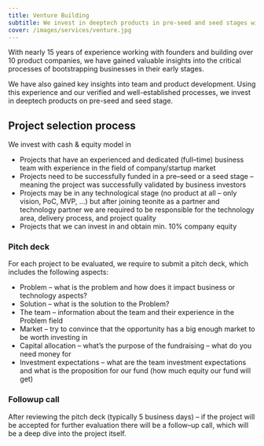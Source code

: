```yaml
---
title: Venture Building
subtitle: We invest in deeptech products in pre-seed and seed stages with cash & equity model.
cover: /images/services/venture.jpg
---
```


With nearly 15 years of experience working with founders and building over 10 product companies, we have gained valuable insights into the critical processes of bootstrapping businesses in their early stages.

We have also gained key insights into team and product development. Using this experience and our verified and well-established processes, we invest in deeptech products on pre-seed and seed stage.

## Project selection process

We invest with cash & equity model in

- Projects that have an experienced and dedicated (full–time) business team with experience in the field of company/startup market
- Projects need to be successfully funded in a pre–seed or a seed stage – meaning the project was successfully validated by business investors
- Projects may be in any technological stage (no product at all – only vision, PoC, MVP, …) but after joining teonite as a partner and technology partner we are required to be responsible for the technology area, delivery process, and project quality
- Projects that we can invest in and obtain min. 10% company equity

### Pitch deck

For each project to be evaluated, we require to submit a pitch deck, which includes the following aspects:

- Problem – what is the problem and how does it impact business or technology aspects?
- Solution – what is the solution to the Problem?
- The team – information about the team and their experience in the Problem field
- Market – try to convince that the opportunity has a big enough market to be worth investing in
- Capital allocation – what’s the purpose of the fundraising – what do you need money for
- Investment expectations – what are the team investment expectations and what is the proposition for our fund (how much equity our fund will get)

### Followup call

After reviewing the pitch deck (typically 5 business days) – if the project will be accepted for further evaluation there will be a follow–up call, which will be a deep dive into the project itself.